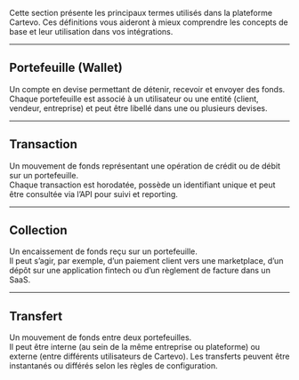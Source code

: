 


Cette section présente les principaux termes utilisés dans la plateforme Cartevo. Ces définitions vous aideront à mieux comprendre les concepts de base et leur utilisation dans vos intégrations.

---

## Portefeuille (Wallet)  
Un compte en devise permettant de détenir, recevoir et envoyer des fonds.  
Chaque portefeuille est associé à un utilisateur ou une entité (client, vendeur, entreprise) et peut être libellé dans une ou plusieurs devises.

---

## Transaction  
Un mouvement de fonds représentant une opération de crédit ou de débit sur un portefeuille.  
Chaque transaction est horodatée, possède un identifiant unique et peut être consultée via l’API pour suivi et reporting.

---

## Collection  
Un encaissement de fonds reçu sur un portefeuille.  
Il peut s’agir, par exemple, d’un paiement client vers une marketplace, d’un dépôt sur une application fintech ou d’un règlement de facture dans un SaaS.

---

## Transfert  
Un mouvement de fonds entre deux portefeuilles.  
Il peut être interne (au sein de la même entreprise ou plateforme) ou externe (entre différents utilisateurs de Cartevo). Les transferts peuvent être instantanés ou différés selon les règles de configuration.

